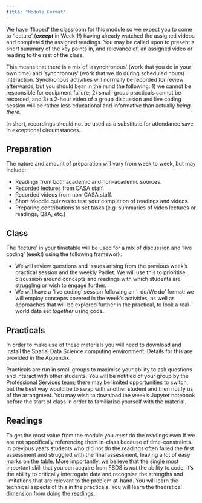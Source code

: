 ```yaml
---
title: "Module Format"
---
```


We have 'flipped' the classroom for this module so we expect you to come to 'lecture' (***except*** in Week 1!) having already watched the assigned videos and completed the assigned readings. You may be called upon to present a short summary of the key points in, and relevance of, an assigned video or reading to the rest of the class.

This means that there is a mix of 'asynchronous' (work that you do in your own time) and 'synchronous' (work that we do during scheduled hours) interaction. Synchronous activities will normally be recorded for review afterwards, but you should bear in the mind the following: 1) we cannot be responsible for equipment failure; 2) small-group practicals cannot be recorded; and 3) a 2-hour video of a group discussion and live coding session will be rather less educational and informative than actually *being there*.

In short, recordings should not be used as a substitute for attendance save in exceptional circumstances.

## Preparation {.unnumbered}

The nature and amount of preparation will vary from week to week, but may include:

- Readings from both academic and non-academic sources.
- Recorded lectures from CASA staff.
- Recorded videos from non-CASA staff.
- Short Moodle quizzes to test your completion of readings and videos.
- Preparing contributions to set tasks (e.g. summaries of video lectures or readings, Q&A, etc.)

## Class {.unnumbered}

The 'lecture' in your timetable will be used for a mix of discussion and 'live coding' (eeek!) using the following framework:

- We will review questions and issues arising from the previous week's practical session and the weekly Padlet. We will use this to prioritise discussion around concepts and readings with which students are struggling or wish to engage further.
- We will have a 'live coding' session following an 'I do/We do' format: we will employ concepts covered in the week's  activities, as well as approaches that will be explored further in the practical, to look a real-world data set *together* using code.

## Practicals {.unnumbered}

In order to make use of these materials you will need to download and install the Spatial Data Science computing environment. Details for this are provided in the Appendix.

Practicals are run in small groups to maximise your ability to ask questions and interact with other students. You will be notified of your group by the Professional Services team; there may be limited opportunities to switch, but the best way would be to swap with another student and then notify us of the arrangment. You may wish to download the week's Jupyter notebook before the start of class in order to familiarise yourself with the material.

## Readings {.unnumbered}

To get the most value from the module you *must* do the readings even if we are not specifically referencing them in-class because of time-constraints. In previous years students who did not do the readings often failed the first assessment and struggled with the final assessment, leaving a lot of easy marks on the table. More importantly, we believe that the single most important skill that you can acquire from FSDS is *not* the ability to code, it's the ability to critically interrogate data and recognise the strengths and limitations that are relevant to the problem at-hand. You will learn the technical aspects of this in the practicals. You will learn the theoretical dimension from doing the readings.
